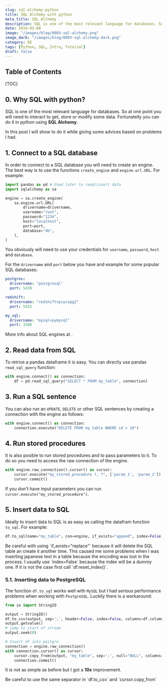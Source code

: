 ```yaml
---
slug: sql-alchemy-python
title: SQL Alchemy with python
meta_title: SQL Alchemy
description: SQL is one of the most relevant language for databases. So at one point you will need to interact to get, store or modify some data. Fortunatelly you can do it in python using SQL Alchemy.
date: 2019-02-08
image: "/images/blog/0003-sql-alchemy.png"
image_dark: "/images/blog/0003-sql-alchemy-dark.png"
category: DE
tags: [Python, SQL, Intro, Tutorial]
draft: false
---
```


## Table of Contents

[TOC]

## 0. Why SQL with python?

SQL is one of the most relevant language for databases. So at one point you will need to interact to get, store or modify some data. Fortunatelly you can do it in python using **SQL Alchemy**.

In this post I will show to do it while giving some advices based on problems I had.

## 1. Connect to a SQL database

In order to connect to a SQL database you will need to create an engine. The best way is to use the functions `create_engine` and `engine.url.URL`. For example:

```python
import pandas as pd # Used later to read/insert data
import sqlalchemy as sa

engine = sa.create_engine(
    sa.engine.url.URL(
        drivername=drivername,
        username="root",
        password="1234",
        host="localhost",
        port=port,
        database="db",
    ),
)
```

You obviously will need to use your credentials for `username`, `password`, `host` and `database`.

For the `drivername` and `port` below you have and example for some popular SQL databases:

```yaml
postgres:
  drivername: "postgresql"
  port: 5439

redshift:
  drivername: "redshift+psycopg2"
  port: 5432

my_sql:
  drivername: "mysql+pymysql"
  port: 3306
```

More info about SQL engines at <FancyLink linkText="SQL Alchemy documentation" url="https://docs.sqlalchemy.org/en/13/core/engines.html" company="default" dark="true"/>.

## 2. Read data from SQL

To retrive a pandas dataframe it is easy. You can directly use pandas `read_sql_query` function:

```python
with engine.connect() as connection:
    df = pd.read_sql_query("SELECT * FROM my_table", connection)
```

## 3. Run a SQL sentence

You can also run an `UPDATE`, `DELETE` or other SQL sentences by creating a connection with the engine as follows:

```python
with engine.connect() as connection:
    connection.execute("DELETE FROM my_table WHERE id > 10")
```

## 4. Run stored procedures

It is also posible to run stored procedures and to pass parameters to it. To do so you need to access the raw connection of the engine.

```python
with engine.raw_connection().cursor() as cursor:
    cursor.execute("my_stored_procedure ?, ?", ['param_1', 'param_2'])
    cursor.commit()
```

If you don't have input parameters you can run `cursor.execute("my_stored_procedure")`.

## 5. Insert data to SQL

Ideally to insert data to SQL is as easy as calling the datafram function `to_sql`. For example:

```python
df.to_sql(name="my_table", con=engine, if_exists="append", index=False)
```

<Notice type="warning">
  Be careful with using `if_exists="replace"` because it will delete the SQL table an create it another time. This caused me some problems when I was inserting japanese text in a table because the encoding was lost in the process.
</Notice>


<Notice type="info">
  I usually use `index=False` because the index will be a dummy one. If it is not the case first call `df.reset_index()`.
</Notice>

### 5.1. Inserting data to PostgreSQL
The function `df.to_sql` works well with `MySQL` but I had serious performance problems when working with `PostgreSQL`. Luckily there is a workaround:

```python
from io import StringIO

output = StringIO()
df.to_csv(output, sep=';', header=False, index=False, columns=df.columns)
output.getvalue()
# jump to start of stream
output.seek(0)

# Insert df into postgre
connection = engine.raw_connection()
with connection.cursor() as cursor:
    cursor.copy_from(output, "my_table", sep=';', null="NULL", columns=(df.columns))
    connection.commit()
```

It is not as simple as before but I got a **10x** improvement.

<Notice type="warning">
  Be careful to use the same separator in `df.to_csv` and `cursor.copy_from`
</Notice>
